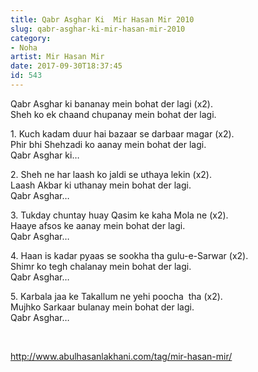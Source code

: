 ```yaml
---
title: Qabr Asghar Ki  Mir Hasan Mir 2010
slug: qabr-asghar-ki-mir-hasan-mir-2010
category: 
- Noha
artist: Mir Hasan Mir
date: 2017-09-30T18:37:45
id: 543
---
```


<p>Qabr Asghar ki bananay mein bohat der lagi (x2).<br />
Sheh ko ek chaand chupanay mein bohat der lagi.</p>
<p>1. Kuch kadam duur hai bazaar se darbaar magar (x2).<br />
Phir bhi Shehzadi ko aanay mein bohat der lagi.<br />
Qabr Asghar ki…</p>
<p>2. Sheh ne har laash ko jaldi se uthaya lekin (x2).<br />
Laash Akbar ki uthanay mein bohat der lagi.<br />
Qabr Asghar…</p>
<p>3. Tukday chuntay huay Qasim ke kaha Mola ne (x2).<br />
Haaye afsos ke aanay mein bohat der lagi.<br />
Qabr Asghar…</p>
<p>4. Haan is kadar pyaas se sookha tha gulu-e-Sarwar (x2).<br />
Shimr ko tegh chalanay mein bohat der lagi.<br />
Qabr Asghar…</p>
<p>5. Karbala jaa ke Takallum ne yehi poocha  tha (x2).<br />
Mujhko Sarkaar bulanay mein bohat der lagi.<br />
Qabr Asghar…</p>
<p> </p>
<p><a href="http://www.abulhasanlakhani.com/tag/mir-hasan-mir/">http://www.abulhasanlakhani.com/tag/mir-hasan-mir/</a></p>